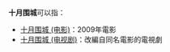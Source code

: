 '''十月围城'''可以指：

*[[十月围城_(电影)|十月围城 (电影)]]：2009年電影
*[[十月围城_(电视剧)|十月围城 (电视剧)]]：改編自同名電影的電視劇

{{消歧義|Cat=四字作品消歧義}}